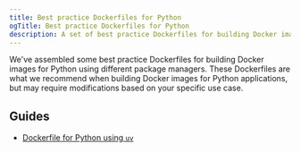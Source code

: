 ```yaml
---
title: Best practice Dockerfiles for Python
ogTitle: Best practice Dockerfiles for Python
description: A set of best practice Dockerfiles for building Docker images for Python
---
```


We've assembled some best practice Dockerfiles for building Docker images for Python using different package managers. These Dockerfiles are what we recommend when building Docker images for Python applications, but may require modifications based on your specific use case.

## Guides

- [Dockerfile for Python using `uv`](/docs/languages/python-uv-dockerfile)
